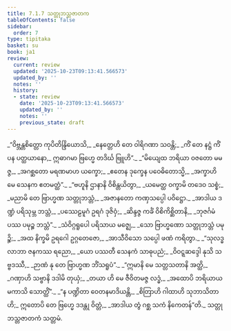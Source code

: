 ```yaml
---
title: 7.1.7 သတ္တုဘသ္တဇာတက
tableOfContents: false
sidebar:
  order: 7
type: tipitaka
basket: su
book: ja1
review:
  current: review
  updated: '2025-10-23T09:13:41.566573'
  updated_by: ''
  notes: ''
  history:
  - state: review
    date: '2025-10-23T09:13:41.566573'
    updated_by: ''
    notes: ''
    previous_state: draft
---
```



<ReviewStatus review={frontmatter.review} showDetails={true} />

<HypothesisAnnotation frontmatter={frontmatter} />

<DynamicBreadcrumb />

<Division number="46" book="ja1" e="ch" v="22" p="160">

<Paragraph number="1536" type="verses" book="ja1">
_“ဝိဗ္ဘန္တစိတ္တော ကုပိတိန္ဒြိယောသိ,_  
_နေတ္တေဟိ တေ ဝါရိဂဏာ သဝန္တိ;_  
_ကိံ တေ နဋ္ဌံ ကိံ ပန ပတ္ထယာနော,_  
ဣဓာဂမာ ဗြဟ္မေ တဒိင်္ဃ ဗြူဟိ”._  

</Paragraph>

</Division>
<Division number="47" book="ja1" e="ch" v="22" p="160">

<Paragraph number="1537" type="verses" book="ja1">
_“မိယျေထ ဘရိယာ ဝဇတော မမဇ္ဇ,_  
_အဂစ္ဆတော မရဏမာဟ ယက္ခော;_  
_ဧတေန ဒုက္ခေန ပဝေဓိတောသ္မိ,_  
_အက္ခာဟိ မေ သေနက ဧတမတ္ထံ”._  

</Paragraph>

</Division>
<Division number="48" book="ja1" e="ch" v="22" p="160">

<Paragraph number="1538" type="verses" book="ja1">
_“ဗဟူနိ ဌာနာနိ ဝိစိန္တယိတွာ,_  
_ယမေတ္ထ ဝက္ခာမိ တဒေဝ သစ္စံ;_  
_မညာမိ တေ ဗြာဟ္မဏ သတ္တုဘသ္တံ,_  
_အဇာနတော ကဏှသပ္ပေါ ပဝိဋ္ဌော._  

</Paragraph>

</Division>
<Division number="49" book="ja1" e="ch" v="22" p="161">

<Paragraph number="1539" type="verses" book="ja1">
_အာဒါယ ဒဏ္ဍံ ပရိသုမ္ဘ ဘသ္တံ,_  
_ပဿေဠမူဂံ ဥရဂံ ဒုဇိဝှံ;_  
_ဆိန္ဒဇ္ဇ ကင်္ခံ ဝိစိကိစ္ဆိတာနိ,_  
_ဘုဇင်္ဂမံ ပဿ ပမုဉ္စ ဘသ္တံ”._  

</Paragraph>

</Division>
<Division number="50" book="ja1" e="ch" v="22" p="161">

<Paragraph number="1540" type="verses" book="ja1">
_သံဝိဂ္ဂရူပေါ ပရိသာယ မဇ္ဈေ,_  
_သော ဗြာဟ္မဏော သတ္တုဘသ္တံ ပမုဉ္စိ;_  
_အထ နိက္ခမိ ဥရဂေါ ဥဂ္ဂတေဇော,_  
_အာသီဝိသော သပ္ပေါ ဖဏံ ကရိတွာ._  

</Paragraph>

</Division>
<Division number="51" book="ja1" e="ch" v="22" p="161">

<Paragraph number="1541" type="verses" book="ja1">
_“သုလဒ္ဓလာဘာ ဇနကဿ ရညော,_  
_ယော ပဿတီ သေနကံ သာဓုပညံ;_  
_ဝိဝဋ္ဋဆဒ္ဒေါ နုသိ သဗ္ဗဒဿီ,_  
_ဉာဏံ နု တေ ဗြာဟ္မဏ ဘိံသရူပံ”._  

</Paragraph>

</Division>
<Division number="52" book="ja1" e="ch" v="22" p="161">

<Paragraph number="1542" type="verses" book="ja1">
_“ဣမာနိ မေ သတ္တသတာနိ အတ္ထိ,_  
_ဂဏှာဟိ သဗ္ဗာနိ ဒဒါမိ တုယှံ;_  
_တယာ ဟိ မေ ဇီဝိတမဇ္ဇ လဒ္ဓံ,_  
_အထောပိ ဘရိယာယ မကာသိ သောတ္ထိံ”._  

</Paragraph>

</Division>
<Division number="53" book="ja1" e="ch" v="22" p="161">

<Paragraph number="1543" type="verses" book="ja1">
_“န ပဏ္ဍိတာ ဝေတနမာဒိယန္တိ,_  
_စိတြာဟိ ဂါထာဟိ သုဘာသိတာဟိ;_  
ဣတောပိ တေ ဗြဟ္မေ ဒဒန္တု ဝိတ္တံ,_  
_အာဒါယ တွံ ဂစ္ဆ သကံ နိကေတန်”တိ._  


</Paragraph>
</Division>

<Paragraph number="1544" type="center" book="ja1">
သတ္တုဘသ္တဇာတကံ သတ္တမံ.
</Paragraph>